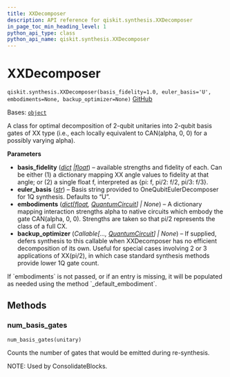```yaml
---
title: XXDecomposer
description: API reference for qiskit.synthesis.XXDecomposer
in_page_toc_min_heading_level: 1
python_api_type: class
python_api_name: qiskit.synthesis.XXDecomposer
---
```


# XXDecomposer

<span id="qiskit.synthesis.XXDecomposer" />

`qiskit.synthesis.XXDecomposer(basis_fidelity=1.0, euler_basis='U', embodiments=None, backup_optimizer=None)` [GitHub](https://github.com/qiskit/qiskit/tree/stable/0.46/qiskit/synthesis/two_qubit/xx_decompose/decomposer.py "view source code")

Bases: [`object`](https://docs.python.org/3/library/functions.html#object "(in Python v3.12)")

A class for optimal decomposition of 2-qubit unitaries into 2-qubit basis gates of XX type (i.e., each locally equivalent to CAN(alpha, 0, 0) for a possibly varying alpha).

**Parameters**

*   **basis\_fidelity** ([*dict*](https://docs.python.org/3/library/stdtypes.html#dict "(in Python v3.12)")  *|*[*float*](https://docs.python.org/3/library/functions.html#float "(in Python v3.12)")) – available strengths and fidelity of each. Can be either (1) a dictionary mapping XX angle values to fidelity at that angle; or (2) a single float f, interpreted as \{pi: f, pi/2: f/2, pi/3: f/3}.
*   **euler\_basis** ([*str*](https://docs.python.org/3/library/stdtypes.html#str "(in Python v3.12)")) – Basis string provided to OneQubitEulerDecomposer for 1Q synthesis. Defaults to “U”.
*   **embodiments** ([*dict*](https://docs.python.org/3/library/stdtypes.html#dict "(in Python v3.12)")*\[*[*float*](https://docs.python.org/3/library/functions.html#float "(in Python v3.12)")*,* [*QuantumCircuit*](qiskit.circuit.QuantumCircuit "qiskit.circuit.QuantumCircuit")*] | None*) – A dictionary mapping interaction strengths alpha to native circuits which embody the gate CAN(alpha, 0, 0). Strengths are taken so that pi/2 represents the class of a full CX.
*   **backup\_optimizer** (*Callable\[...,* [*QuantumCircuit*](qiskit.circuit.QuantumCircuit "qiskit.circuit.QuantumCircuit")*] | None*) – If supplied, defers synthesis to this callable when XXDecomposer has no efficient decomposition of its own. Useful for special cases involving 2 or 3 applications of XX(pi/2), in which case standard synthesis methods provide lower 1Q gate count.

<Admonition title="Note" type="note">
  If `embodiments` is not passed, or if an entry is missing, it will be populated as needed using the method `_default_embodiment`.
</Admonition>

## Methods

### num\_basis\_gates

<span id="qiskit.synthesis.XXDecomposer.num_basis_gates" />

`num_basis_gates(unitary)`

Counts the number of gates that would be emitted during re-synthesis.

NOTE: Used by ConsolidateBlocks.

